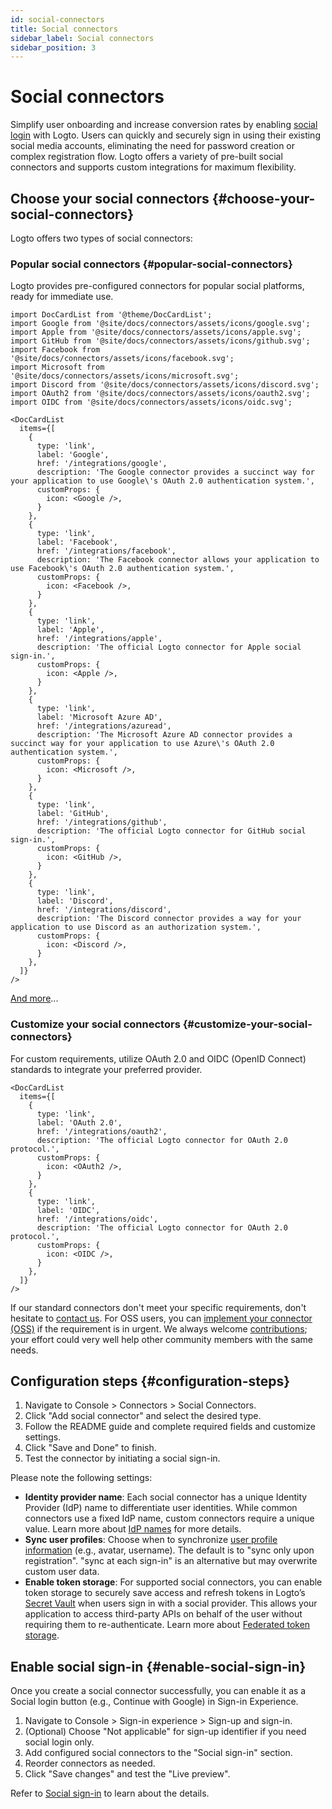 ```yaml
---
id: social-connectors
title: Social connectors
sidebar_label: Social connectors
sidebar_position: 3
---
```


# Social connectors

Simplify user onboarding and increase conversion rates by enabling [social login](/end-user-flows/sign-up-and-sign-in/social-sign-in) with Logto. Users can quickly and securely sign in using their existing social media accounts, eliminating the need for password creation or complex registration flow. Logto offers a variety of pre-built social connectors and supports custom integrations for maximum flexibility.

## Choose your social connectors \{#choose-your-social-connectors}

Logto offers two types of social connectors:

### Popular social connectors \{#popular-social-connectors}

Logto provides pre-configured connectors for popular social platforms, ready for immediate use.

```mdx-code-block
import DocCardList from '@theme/DocCardList';
import Google from '@site/docs/connectors/assets/icons/google.svg';
import Apple from '@site/docs/connectors/assets/icons/apple.svg';
import GitHub from '@site/docs/connectors/assets/icons/github.svg';
import Facebook from '@site/docs/connectors/assets/icons/facebook.svg';
import Microsoft from '@site/docs/connectors/assets/icons/microsoft.svg';
import Discord from '@site/docs/connectors/assets/icons/discord.svg';
import OAuth2 from '@site/docs/connectors/assets/icons/oauth2.svg';
import OIDC from '@site/docs/connectors/assets/icons/oidc.svg';

<DocCardList
  items={[
    {
      type: 'link',
      label: 'Google',
      href: '/integrations/google',
      description: 'The Google connector provides a succinct way for your application to use Google\'s OAuth 2.0 authentication system.',
      customProps: {
        icon: <Google />,
      }
    },
    {
      type: 'link',
      label: 'Facebook',
      href: '/integrations/facebook',
      description: 'The Facebook connector allows your application to use Facebook\'s OAuth 2.0 authentication system.',
      customProps: {
        icon: <Facebook />,
      }
    },
    {
      type: 'link',
      label: 'Apple',
      href: '/integrations/apple',
      description: 'The official Logto connector for Apple social sign-in.',
      customProps: {
        icon: <Apple />,
      }
    },
    {
      type: 'link',
      label: 'Microsoft Azure AD',
      href: '/integrations/azuread',
      description: 'The Microsoft Azure AD connector provides a succinct way for your application to use Azure\'s OAuth 2.0 authentication system.',
      customProps: {
        icon: <Microsoft />,
      }
    },
    {
      type: 'link',
      label: 'GitHub',
      href: '/integrations/github',
      description: 'The official Logto connector for GitHub social sign-in.',
      customProps: {
        icon: <GitHub />,
      }
    },
    {
      type: 'link',
      label: 'Discord',
      href: '/integrations/discord',
      description: 'The Discord connector provides a way for your application to use Discord as an authorization system.',
      customProps: {
        icon: <Discord />,
      }
    },
  ]}
/>
```

[And more](/integrations)...

### Customize your social connectors \{#customize-your-social-connectors}

For custom requirements, utilize OAuth 2.0 and OIDC (OpenID Connect) standards to integrate your preferred provider.

```mdx-code-block
<DocCardList
  items={[
    {
      type: 'link',
      label: 'OAuth 2.0',
      href: '/integrations/oauth2',
      description: 'The official Logto connector for OAuth 2.0 protocol.',
      customProps: {
        icon: <OAuth2 />,
      }
    },
    {
      type: 'link',
      label: 'OIDC',
      href: '/integrations/oidc',
      description: 'The official Logto connector for OAuth 2.0 protocol.',
      customProps: {
        icon: <OIDC />,
      }
    },
  ]}
/>
```

If our standard connectors don't meet your specific requirements, don't hesitate to [contact us](https://logto.productlane.com/roadmap). For OSS users, you can [implement your connector (OSS)](/logto-oss/develop-your-connector/implement-connectors#build-a-social-connector) if the requirement is in urgent. We always welcome [contributions](/logto-oss/contribution); your effort could very well help other community members with the same needs.

## Configuration steps \{#configuration-steps}

1. Navigate to <CloudLink to="/connectors/social">Console > Connectors > Social Connectors</CloudLink>.
2. Click "Add social connector" and select the desired type.
3. Follow the README guide and complete required fields and customize settings.
4. Click "Save and Done" to finish.
5. Test the connector by initiating a social sign-in.

Please note the following settings:

- **Identity provider name**: Each social connector has a unique Identity Provider (IdP) name to differentiate user identities. While common connectors use a fixed IdP name, custom connectors require a unique value. Learn more about [IdP names](/connectors/connector-data-structure#target-identity-provider-name) for more details.
- **Sync user profiles**: Choose when to synchronize [user profile information](/user-management/user-data#social-identities) (e.g., avatar, username). The default is to "sync only upon registration". "sync at each sign-in" is an alternative but may overwrite custom user data.
- **Enable token storage**: For supported social connectors, you can enable token storage to securely save access and refresh tokens in Logto’s [Secret Vault](/secret-vault) when users sign in with a social provider. This allows your application to access third-party APIs on behalf of the user without requiring them to re-authenticate. Learn more about [Federated token storage](/secret-vault/federated-token-set).

## Enable social sign-in \{#enable-social-sign-in}

Once you create a social connector successfully, you can enable it as a Social login button (e.g., Continue with Google) in Sign-in Experience.

1. Navigate to <CloudLink to="/sign-in-experience/sign-up-and-sign-in">Console > Sign-in experience > Sign-up and sign-in</CloudLink>.
2. (Optional) Choose "Not applicable" for sign-up identifier if you need social login only.
3. Add configured social connectors to the "Social sign-in" section.
4. Reorder connectors as needed.
5. Click "Save changes" and test the "Live preview".

Refer to [Social sign-in](/end-user-flows/sign-up-and-sign-in/social-sign-in) to learn about the details.
